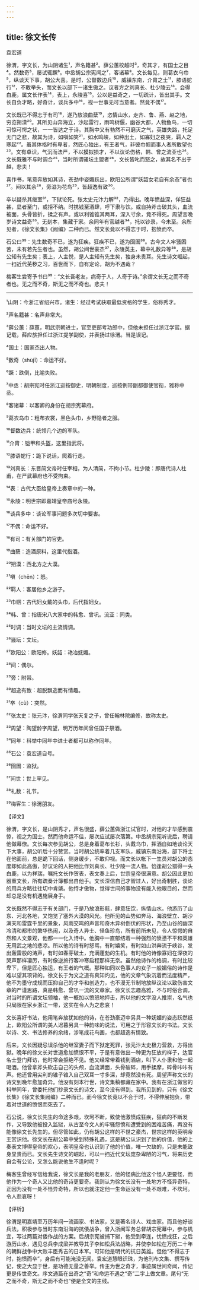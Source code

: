 ```yaml
---
---
---
```

title: 徐文长传
---




袁宏道

徐渭，字文长，为山阴诸生¹，声名籍甚²。薛公蕙校越时³，奇其才，有国士之目⁴。然数奇⁵，屡试辄蹶⁶。中丞胡公宗宪闻之⁷，客诸幕⁸。文长每见，则葛衣乌巾⁹，纵谈天下事，胡公大喜。是时，公督数边兵¹⁰，威镇东南，介胄之士¹¹，膝语蛇行¹²，不敢举头，而文长以部下一诸生傲之。议者方之刘真长、杜少陵云¹³。会得白鹿，属文长作表¹⁴，表上，永陵喜¹⁵。公以是益奇之，一切疏计，皆出其手。文长自负才略，好奇计，谈兵多中¹⁶，视一世事无可当意者。然竟不偶¹⁷。

文长既已不得志于有司¹⁸，遂乃放浪曲蘖¹⁹，恣情山水，走齐、鲁、燕、赵之地，穷览朔漠²⁰。其所见山奔海立，沙起雷行，雨鸣树偃，幽谷大都，人物鱼鸟，一切可惊可愕之状，一一皆达之于诗。其胸中又有勃然不可磨灭之气，英雄失路，托足无门之悲，故其为诗，如嗔如笑²¹，如水鸣峡，如种出土，如寡妇之夜哭，羁人之寒起²²。虽其体格时有卑者，然匠心独出，有王者气，非彼巾帼而事人者所敢望也²³。文有卓识，气沉而法严，不以摸拟损才，不以议论伤格，韩、曾之流亚也²⁴。文长既雅不与时调合²⁵，当时所谓骚坛主盟者²⁶，文长皆叱而怒之，故其名不出于越，悲夫！

喜作书，笔意奔放如其诗，苍劲中姿媚跃出，欧阳公所谓“妖韶女老自有余态”者也²⁷。间以其余²⁸，旁溢为花鸟²⁹，皆超逸有致³⁰。

卒以疑杀其继室³¹，下狱论死。张太史元汴力解³²，乃得出。晚年愤益深，佯狂益甚，显者至门，或拒不纳。时携钱至酒肆，呼下隶与饮。或自持斧击破其头，血流被面，头骨皆折，揉之有声。或以利锥锥其两耳，深入寸余，竟不得死。周望言晚岁诗文益奇³³。无刻本，集藏于家。余同年有官越者³⁴，托以钞录，今未至。余所见者，《徐文长集》《阙编》二种而已。然文长竟以不得志于时，抱愤而卒。

石公曰³⁵：先生数奇不已，遂为狂疾。狂疾不已，遂为囹圄³⁶。古今文人牢骚困苦，未有若先生者也。虽然，胡公间世豪杰³⁷，永陵英主，幕中礼数异等³⁸，是胡公知有先生矣；表上，人主悦，是人主知有先生矣，独身未贵耳。先生诗文崛起，一扫近代芜秽之习，百世而下，自有定论，胡为不遇哉？

梅客生尝寄予书曰³⁹：“文长吾老友，病奇于人，人奇于诗。”余谓文长无之而不奇者也。无之而不奇，斯无之而不奇也。悲夫！



***



¹山阴：今浙江省绍兴市。诸生：经过考试获取最低资格的学生，俗称秀才。

²声名籍甚：名声非常大。

³薛公蕙：薛蕙，明武宗朝进士，官至吏部考功郎中，但他未担任过浙江学官。据记载，薛应旂担任过浙江提学副使，并表扬过徐渭。当是误记。

⁴国士：国家杰出人物。

⁵数奇（shùjī）：命运不好。

⁶蹶：跌倒，比喻失败。

⁷中丞：胡宗宪时任浙江巡按御史，明朝制度，巡按例带副都御使官衔，雅称中丞。

⁸客诸幕：以客卿的身份在胡宗宪幕府。

⁹葛衣乌巾：粗布衣裳，黑色头巾，乡野隐者之服。

¹⁰督数边兵：统领几个边的军队。

¹¹介胄：铠甲和头盔，这里指武将。

¹²膝语蛇行：跪下说话，爬着行走。

¹³刘真长：东晋简文帝时任宰相，为人清简，不拘小节。杜少陵：即唐代诗人杜甫，在严武幕府也不受拘束。

¹⁴表：古代大臣给皇帝上奏章中的一种。

¹⁵永陵：明世宗即嘉靖皇帝庙号永陵。

¹⁶谈兵多中：谈论军事问题多次切中要害。

¹⁷不偶：命运不好。

¹⁸有司：有关部门的官吏。

¹⁹曲蘖：造酒原料，这里代指酒。

²⁰朔漠：西北方之大漠。

²¹嗔（chēn）：怒。

²²羁人：客居他乡之游子。

²³巾帼：古代妇女戴的头巾，后代指妇女。

²⁴韩、曾：指唐宋八大家中的韩愈、曾巩。流亚：同类。

²⁵时调：当时文坛的主流情调。

²⁶骚坛：文坛。

²⁷欧阳公：欧阳修。妖韶：艳冶妩媚。

²⁸间：偶尔。

²⁹旁：附带。

³⁰超逸有致：超脱飘逸而有情趣。

³¹卒（cù）：突然。

³²张太史：张元汴，徐渭同学张天复之子，曾任翰林院编修，故称太史。

³³周望：陶望龄字周望，明万历年间曾任国子祭酒。

³⁴同年：科举中同年中进士者都可以称作同年。

³⁵石公：袁宏道自号。

³⁶囹圄：监狱。

³⁷间世：世上罕见。

³⁸礼数：礼节。

³⁹梅客生：徐渭朋友。

【译文】

徐渭，字文长，是山阴秀才，声名很盛，薛公蕙做浙江试官时，对他的才华感到震惊，视之为国士。然而他命运不佳，屡次应试屡次落第。中丞胡宗宪听说后，聘请他做幕僚。文长每次参见胡公，总是身着葛布长衫，头戴乌巾，挥洒自如地谈论天下大事，胡公听后十分赞赏。当时胡公统率着几支军队，威镇东南沿海，部下将士在他面前，总是跪下回话，侧身缓步，不敢仰视。而文长以帐下一生员对胡公的态度却如此高傲，好议论的人把他比作刘真长、杜少陵一流人物。恰逢胡公猎得一头白鹿，以为祥瑞，嘱托文长作贺表，表文奏上后，世宗皇帝很满意。胡公因此更加器重文长，所有疏奏计簿都出自他手。文长深信自己才智过人，好出奇制胜，谈论的用兵方略往往切中肯綮。他恃才傲物，觉得世间的事物没有能入他眼目的，然而却总是没有机遇施展身手。

文长既然不得志于有关部门，于是乃放浪形骸，肆意狂饮，纵情山水。他游历了山东、河北各地，又饱览了塞外大漠的风光。他所见的山势如奔马、海浪壁立、胡沙满天和雷霆千里的景象，风雨交鸣的声音和奇木异树倒伏的形状，乃至山谷的幽深冷清和都市的繁华热闹，以及奇人异士、怪鱼珍鸟，所有前所未见，令人惊愕的自然和人文景观，他都一一化入诗中。他胸中一直郁结着一种强烈的愤懑不平和英雄无用武之地的悲凉。所以他的诗有时怒骂，有时嬉笑，有时如山洪奔流于峡谷，发出轰雷般的涛声，有时如春芽破土，充满蓬勃的生机。有时他的诗像寡妇在深夜的哭声那样凄厉，有时像逆旅行客冲寒启程那样无奈。虽然他诗作的格调，有时比较卑下，但是匠心独运，有王者的气概。那种如同以色事人的女子一般媚俗的诗作是难以望其项背的。徐文长于为文之道有真知灼见，他的文章气象沉着而法度精严，他不为墨守成规而压抑自己的才华和创造力，也不漫无节制地放纵议论以致伤害文章的严谨思路，真是韩愈、曾巩一流的文章家。徐文长志趣高雅，不与时俗合调，对当时的所谓文坛领袖，他一概加以愤怒地抨击，所以他的文字没人推崇，名气也只局限在家乡浙江一带，这实在令人为之悲哀！

文长喜好书法，他用笔奔放犹如他的诗，在苍劲豪迈中另具一种妩媚的姿态跃然纸上，欧阳公所谓的美人迟暮另具一种韵味的说法，可用之于形容文长的书法。文长以诗、文、书法修养的余绪，涉笔成花鸟画，也都超逸有情致。

后来，文长因疑忌误杀他的继室妻子而下狱定死罪，张元汴太史极力营救，方得出狱。晚年的徐文长对世道愈加愤恨不平，于是有意做出一种更为狂放的样子，达官名士登门拜访，他时常会拒绝不见。他又经常带着钱到酒店，叫下人仆隶和他一起喝酒。他曾拿斧头砍击自己的头颅，血流满面，头骨破碎，用手揉摩，碎骨咔咔有声。他还曾用尖利的锥子锥入自己双耳一寸多深，却竟然没有死。周望声称文长的诗文到晚年愈加奇异。他没有刻本行世，诗文集稿都藏在家中。我有在浙江做官的科举同年，曾委托他们抄录文长的诗文，至今没有得到。我所见到的，只有《徐文长集》《徐文长集阙编》二种而已。而今徐文长竟以不合于时，不得伸展抱负，带着对世道的愤恨而死去了。

石公说，徐文长先生的命途多艰，坎坷不断，致使他激愤成狂疾，狂病的不断发作，又导致他被投入监狱，从古至今文人的牢骚怨愤和遭受到的困难苦痛，再没有能像徐文长先生的。但尽管如此，仍有胡公这样的不世之豪杰，世宗这样的英明帝王赏识他。徐文长在胡公幕中受到特殊礼遇，这是胡公认识到了他的价值，他的上奏表文博得皇帝的欢心，表明皇帝也认识到了他的价值，唯一欠缺的，只是未能致身显贵而已。文长先生诗文的崛起，可以一扫近代文坛庞杂卑陋的习气，将来历史自会有公论，又怎么能说他生不逢时呢？

梅客生曾经写信给我说，徐文长是我的老朋友，他的怪病比他这个怪人更要怪，而他作为一个奇人又比他的奇诗更要奇。我则认为徐文长没有一处地方不怪异奇特，正因为没有一处不怪异奇特，所以也就注定他一生命运没有一处不艰难，不坎坷。令人悲哀呀！

【评析】

徐渭是明嘉靖至万历年间一流画家、书法家，又是著名诗人、戏曲家。而且他好谈兵法，积极参与当时东南沿海的抗倭战争，曾入浙闽军务总督胡宗宪幕中，参与机宜，写过两篇对倭作战的方案。后胡宗宪被捕下狱，他受到牵连，忧愤成狂，之后游历山水，遇见总兵李成梁并教导其子李如松兵法战略，并使李如松在万历二十年的朝鲜战争中大败丰臣秀吉的日本军。可知他是明代的抗日英雄。但他“不得志于时，抱愤而卒”，身后有可能淹没无闻。袁宏道慧眼识珠，为他刊布文集、撰写传记，使之大显于世，是功德无量之善举。传主为世之奇才，事迹属世间奇闻，传记更是传世奇文。序文通篇在出奇之“奇”和命运不遇之“奇”二字上做文章。尾句“无之而不奇，斯无之而不奇也”便是全文的主线。